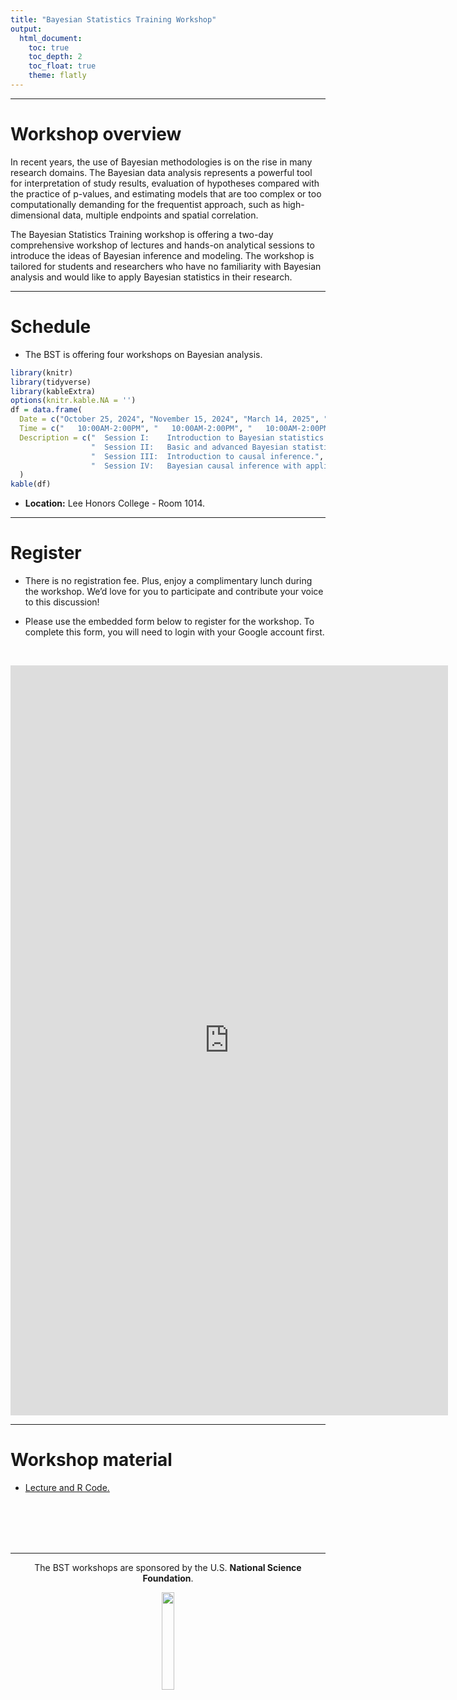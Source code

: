 ```yaml
---
title: "Bayesian Statistics Training Workshop"
output: 
  html_document:
    toc: true
    toc_depth: 2
    toc_float: true
    theme: flatly
---
```

***

# Workshop overview 

In recent years, the use of Bayesian methodologies is on the rise in many research domains. The Bayesian data analysis represents a powerful tool for interpretation of study results, evaluation of hypotheses compared with the practice of p-values, and estimating models that are too complex or too computationally demanding for the frequentist approach, such as high-dimensional data, multiple endpoints and spatial correlation. 


The Bayesian Statistics Training workshop is offering a two-day comprehensive workshop of lectures and hands-on analytical sessions to introduce the ideas of Bayesian inference and modeling. The workshop is tailored for students and researchers who have no familiarity with Bayesian analysis and would like to apply Bayesian statistics in their research. 

---

# Schedule

- The BST is offering four workshops on Bayesian analysis.

```r
library(knitr)
library(tidyverse)
library(kableExtra)
options(knitr.kable.NA = '')
df = data.frame(
  Date = c("October 25, 2024", "November 15, 2024", "March 14, 2025", "April 04, 2025"),
  Time = c("   10:00AM-2:00PM", "   10:00AM-2:00PM", "   10:00AM-2:00PM", "   10:00AM-2:00PM"),
  Description = c("  Session I:    Introduction to Bayesian statistics.",
                  "  Session II:   Basic and advanced Bayesian statistical modeling.",
                  "  Session III:  Introduction to causal inference.",
                  "  Session IV:   Bayesian causal inference with applications in epigenetic studies.")
  ) 
kable(df)
```

- <b>Location:</b> Lee Honors College - Room 1014. 

---

# Register

- There is no registration fee. Plus, enjoy a complimentary lunch during the workshop. We'd love for you to participate and contribute your voice to this discussion!

- Please use the embedded form below to register for the workshop. To complete this form, you will need to login with your Google account first. 

<br>

<iframe src="https://docs.google.com/forms/d/e/1FAIpQLSfRO98yF0cpHS2uMWcPaSibwQ7iEiy2H9kklPTbCCaBvlB11g/viewform?embedded=true" width="700" height="1200" frameborder="0" marginheight="0" marginwidth="0">Loading…</iframe>


---

# Workshop material

- [Lecture and R Code.](https://www.dropbox.com/scl/fo/6xryvnouj7e4eascm4hov/AI-fSprepmSiA3oQHXsFvds?rlkey=28jfezym33685jh4ee0bljo5u&st=hopoq6xv&dl=0 "Dropbox link")

<br><br><br><br>

---

<p style="text-align: center;"> The BST workshops are sponsored by the U.S. <b> National Science Foundation</b>. </p>

<div style="text-align: center;">
  <img src='pictures/nsflogo.jpg'
    width=20% />  
</div>
